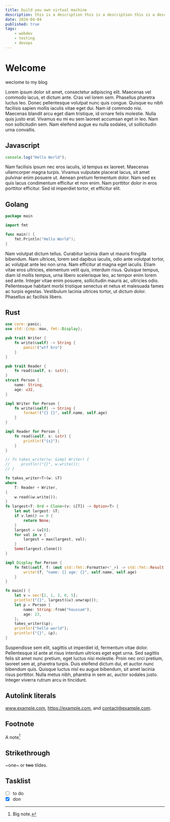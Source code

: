 ```yaml
---
title: build you own virtual machine
description: this is a description this is a description this is a description pthis is a description this is a description
date: 2024-04-04
published: true
tags:
    - webdev
    - testing
    - devops
---
```


# Welcome

weclome to my blog

Lorem ipsum dolor sit amet, consectetur adipiscing elit. Maecenas vel commodo lacus, et dictum ante. Cras vel lorem sem. Phasellus pharetra luctus leo. Donec pellentesque volutpat nunc quis congue. Quisque eu nibh facilisis sapien mollis iaculis vitae eget dui. Nam id commodo nisi. Maecenas blandit arcu eget diam tristique, id ornare felis molestie. Nulla quis justo erat. Vivamus eu mi eu sem laoreet accumsan eget in leo. Nam non sollicitudin sem. Nam eleifend augue eu nulla sodales, ut sollicitudin urna convallis.

## Javascript

```js
console.log("Hello World");
```

Nam facilisis ipsum nec eros iaculis, id tempus ex laoreet. Maecenas ullamcorper magna turpis. Vivamus vulputate placerat lacus, sit amet pulvinar enim posuere ut. Aenean pretium fermentum dolor. Nam sed ex quis lacus condimentum efficitur et non enim. Nam porttitor dolor in eros porttitor efficitur. Sed id imperdiet tortor, et efficitur elit.


## Golang
```go
package main

import fmt

func main() {
    fmt.Println("Hello World");
}
```

Nam volutpat dictum tellus. Curabitur lacinia diam ut mauris fringilla bibendum. Nam ultrices, lorem sed dapibus iaculis, odio ante volutpat tortor, ac volutpat ante leo non urna. Nam efficitur at magna eget iaculis. Etiam vitae eros ultricies, elementum velit quis, interdum risus. Quisque tempus, diam id mollis tempus, urna libero scelerisque leo, ac tempor enim lorem sed ante. Integer vitae enim posuere, sollicitudin mauris ac, ultricies odio. Pellentesque habitant morbi tristique senectus et netus et malesuada fames ac turpis egestas. Vestibulum lacinia ultrices tortor, ut dictum dolor. Phasellus ac facilisis libero.

## Rust
```rust
use core::panic;
use std::{cmp::max, fmt::Display};

pub trait Writer {
    fn write(&self) -> String {
        panic!("wtf bro")
    }
}

pub trait Reader {
    fn read(&self, s: &str);
}
struct Person {
    name: String,
    age: u32,
}

impl Writer for Person {
    fn write(&self) -> String {
        format!("{} {}", self.name, self.age)
    }
}

impl Reader for Person {
    fn read(&self, s: &str) {
        println!("{s}");
    }
}

// fn takes_writer(w: &impl Writer) {
//     println!("{}", w.write());
// }

fn takes_writer<T>(w: &T)
where
    T: Reader + Writer,
{
    w.read(&w.write());
}
fn largest<T: Ord + Clone>(v: &[T]) -> Option<T> {
    let mut largest: &T;
    if v.len() == 0 {
        return None;
    }
    largest = &v[0];
    for val in v {
        largest = max(largest, val);
    }
    Some(largest.clone())
}

impl Display for Person {
    fn fmt(&self, f: &mut std::fmt::Formatter<'_>) -> std::fmt::Result {
        write!(f, "name: {} age: {}", self.name, self.age)
    }
}

fn main() {
    let v = vec![2, 1, 3, 0, 5];
    println!("{}", largest(&v).unwrap());
    let p = Person {
        name: String::from("houssam"),
        age: 23,
    };
    takes_writer(&p);
    println!("hello world");
    println!("{}", &p);
}
```
Suspendisse sem elit, sagittis ut imperdiet id, fermentum vitae dolor. Pellentesque id ante at risus interdum ultrices eget eget urna. Sed sagittis felis sit amet nunc pretium, eget luctus nisi molestie. Proin nec orci pretium, laoreet sem at, pharetra turpis. Duis eleifend dictum dui, et auctor nunc bibendum quis. Quisque luctus nisl eu augue bibendum, sit amet lacinia risus porttitor. Nulla metus nibh, pharetra in sem ac, auctor sodales justo. Integer viverra rutrum arcu in tincidunt.

## Autolink literals

www.example.com, https://example.com, and contact@example.com.

## Footnote

A note[^1]

[^1]: Big note.

## Strikethrough

~one~ or ~~two~~ tildes.

## Tasklist

* [ ] to do
* [x] don
